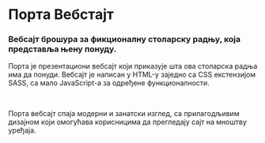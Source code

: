 
# Порта Вебстајт

### Вебсајт брошура за фикционалну столарску радњу, која представља њену понуду.

<HeroImage image={PortaImg} title="Порта Вебсајт" />

Порта је презентациони вебсајт који приказује шта ова столарска радња има да понуди. Вебсајт је написан у HTML-у заједно са CSS екстензијом SASS, са мало JavaScript-а за одређене функционалности.

<br />

Порта вебсајт спаја модерни и занатски изглед, са прилагодљивим дизајном који омогућава корисницима да прегледају сајт на мноштву уређаја.

<br />
<br />

<EntirePageImage image={PortaEntirePageImg} alt="Entire page" />

<br />
